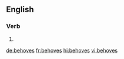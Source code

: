 ==English==

===Verb===
{{head|en|verb form}}

# {{en-third-person singular of|behove}}

[[de:behoves]]
[[fr:behoves]]
[[hi:behoves]]
[[vi:behoves]]